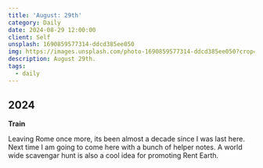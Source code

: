 ```yaml
---
title: 'August: 29th'
category: Daily
date: 2024-08-29 12:00:00
client: Self
unsplash: 1690859577314-ddcd385ee050
img: https://images.unsplash.com/photo-1690859577314-ddcd385ee050?crop=entropy&cs=srgb&fm=jpg&ixid=MnwzNjM5Nzd8MHwxfHJhbmRvbXx8fHx8fHx8fDE2ODE3NDg2ODY&ixlib=rb-4.0.3&q=85
description: August 29th. 
tags:
  - daily
---
```



## 2024

**Train**

Leaving Rome once more, its been almost a decade since I was last here.
Next time I am going to come here with a bunch of helper notes.
A world wide scavengar hunt is also a cool idea for promoting Rent Earth.